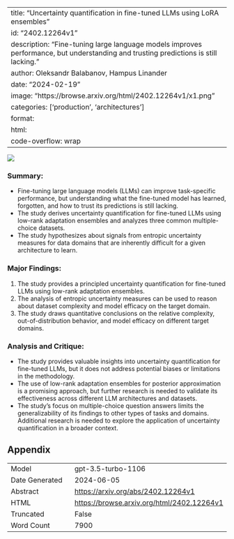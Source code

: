
---
title: "Uncertainty quantification in fine-tuned LLMs using LoRA ensembles"
id: "2402.12264v1"
description: "Fine-tuning large language models improves performance, but understanding and trusting predictions is still lacking."
author: Oleksandr Balabanov, Hampus Linander
date: "2024-02-19"
image: "https://browse.arxiv.org/html/2402.12264v1/x1.png"
categories: ['production', 'architectures']
format:
  html:
    code-overflow: wrap
---

![](https://browse.arxiv.org/html/2402.12264v1/x1.png)

### **Summary:**
- Fine-tuning large language models (LLMs) can improve task-specific performance, but understanding what the fine-tuned model has learned, forgotten, and how to trust its predictions is still lacking.
- The study derives uncertainty quantification for fine-tuned LLMs using low-rank adaptation ensembles and analyzes three common multiple-choice datasets.
- The study hypothesizes about signals from entropic uncertainty measures for data domains that are inherently difficult for a given architecture to learn.

### Major Findings:
1. The study provides a principled uncertainty quantification for fine-tuned LLMs using low-rank adaptation ensembles.
2. The analysis of entropic uncertainty measures can be used to reason about dataset complexity and model efficacy on the target domain.
3. The study draws quantitative conclusions on the relative complexity, out-of-distribution behavior, and model efficacy on different target domains.

### Analysis and Critique:
- The study provides valuable insights into uncertainty quantification for fine-tuned LLMs, but it does not address potential biases or limitations in the methodology.
- The use of low-rank adaptation ensembles for posterior approximation is a promising approach, but further research is needed to validate its effectiveness across different LLM architectures and datasets.
- The study's focus on multiple-choice question answers limits the generalizability of its findings to other types of tasks and domains. Additional research is needed to explore the application of uncertainty quantification in a broader context.

## Appendix

|          |          |
|----------|----------|
| Model     | gpt-3.5-turbo-1106       |
| Date Generated     | 2024-06-05       |
| Abstract | [https://arxiv.org/abs/2402.12264v1](https://arxiv.org/abs/2402.12264v1)        |
| HTML     | [https://browse.arxiv.org/html/2402.12264v1](https://browse.arxiv.org/html/2402.12264v1)       |
| Truncated       | False       |
| Word Count       | 7900       |